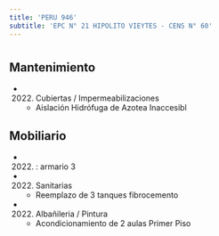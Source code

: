 ```yaml
---
title: 'PERU 946'
subtitle: 'EPC N° 21 HIPOLITO VIEYTES - CENS N° 60'
---
```


#


## Mantenimiento

*  (2022) Cubiertas / Impermeabilizaciones 
    + Aislación Hidrófuga de Azotea Inaccesibl


## Mobiliario

*  (2022) : armario 3 




*  (2022) Sanitarias 
    + Reemplazo de 3 tanques fibrocemento

*  (2022) Albañileria / Pintura 
    + Acondicionamiento de 2 aulas Primer Piso



